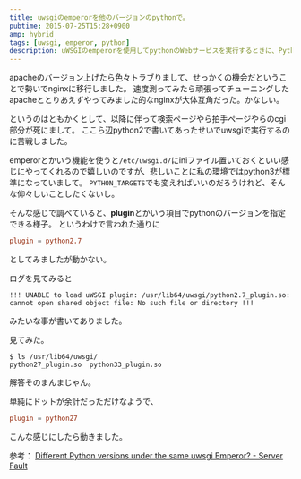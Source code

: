 ```yaml
---
title: uwsgiのemperorを他のバージョンのpythonで。
pubtime: 2015-07-25T15:28+0900
amp: hybrid
tags: [uwsgi, emperor, python]
description: uWSGIのemperorを使用してpythonのWebサービスを実行するときに、Pythonのバージョンを明示的に指定する方法です。
---
```


apacheのバージョン上げたら色々トラブりまして、せっかくの機会だということで勢いでnginxに移行しました。
速度測ってみたら頑張ってチューニングしたapacheととりあえずやってみました的なnginxが大体互角だった。かなしい。

というのはともかくとして、以降に伴って検索ページやら拍手ページやらのcgi部分が死にまして。
ここら辺python2で書いてあったせいでuwsgiで実行するのに苦戦しました。

emperorとかいう機能を使うと`/etc/uwsgi.d/`にiniファイル置いておくといい感じにやってくれるので嬉しいのですが、悲しいことに私の環境ではpython3が標準になっていまして。
`PYTHON_TARGETS`でも変えればいいのだろうけれど、そんな仰々しいことしたくないし。

そんな感じで調べていると、**plugin**とかいう項目でpythonのバージョンを指定できる様子。
というわけで言われた通りに
``` toml
plugin = python2.7
```
としてみましたが動かない。

ログを見てみると
```
!!! UNABLE to load uWSGI plugin: /usr/lib64/uwsgi/python2.7_plugin.so: cannot open shared object file: No such file or directory !!!
```
みたいな事が書いてありました。

見てみた。
``` shell
$ ls /usr/lib64/uwsgi/
python27_plugin.so  python33_plugin.so
```
解答そのまんまじゃん。

単純にドットが余計だっただけなようで、
``` toml
plugin = python27
```
こんな感じにしたら動きました。

参考： [Different Python versions under the same uwsgi Emperor? - Server Fault](http://serverfault.com/questions/633437/different-python-versions-under-the-same-uwsgi-emperor)
